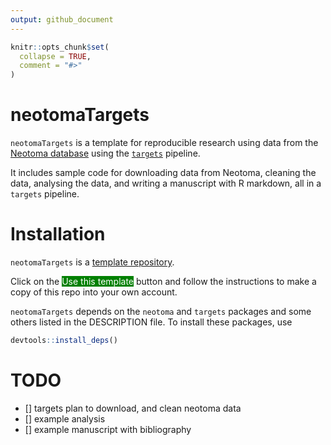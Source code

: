 ```yaml
---
output: github_document
---
```


<!-- README.md is generated from README.Rmd. Please edit that file -->

```r
knitr::opts_chunk$set(
  collapse = TRUE,
  comment = "#>"
)
```

# neotomaTargets

`neotomaTargets` is a template for reproducible research using data from the [Neotoma database](https://www.neotomadb.org/) using the [`targets`](https://books.ropensci.org/targets/) pipeline.

It includes sample code for downloading data from Neotoma, cleaning the data, analysing the data, and writing a manuscript with R markdown, all in a `targets` pipeline.

# Installation

`neotomaTargets` is a [template repository](https://docs.github.com/en/github/creating-cloning-and-archiving-repositories/creating-a-repository-on-github/creating-a-repository-from-a-template). 

Click on the <span style="background-color: green;color:white;">Use this template</span> button  and follow the instructions to make a copy of this repo into your own account.

`neotomaTargets` depends on the `neotoma` and `targets` packages and some others listed in the DESCRIPTION file.
To install these packages, use

```r
devtools::install_deps()
```


# TODO

- [] targets plan to download, and clean neotoma data
- [] example analysis
- [] example manuscript with bibliography
